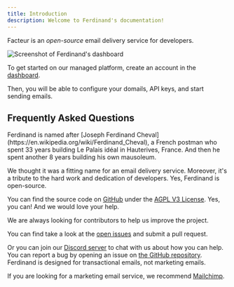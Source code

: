 ```yaml
---
title: Introduction
description: Welcome to Ferdinand's documentation!
---
```


<Note>Facteur is an _open-source_ email delivery service for developers.</Note>

<img
  src="./images/screenshot.webp"
  alt="Screenshot of Ferdinand's dashboard"
/>

To get started on our managed platform, create an account in the [dashboard](https://ferdinand.email/auth/sign_up). 

Then, you will be able to configure your domails, API keys, and start sending emails. 

## Frequently Asked Questions

<Accordion title="Why is it called Ferdinand?">
  Ferdinand is named after [Joseph Ferdinand Cheval](https://en.wikipedia.org/wiki/Ferdinand_Cheval), 
  a French postman who spent 33 years building Le Palais idéal in Hauterives, France. And then he spent another 8 years building his own mausoleum.

  We thought it was a fitting name for an email delivery service. Moreover, it's a tribute to the hard work and dedication of developers.
</Accordion>
<Accordion title="Is it open-source?">
  Yes, Ferdinand is open-source. 
  
  You can find the source code on [GitHub](
    https://github.com/valyentdev/ferdinand
  ) under the [AGPL V3 License](https://github.com/valyentdev/ferdinand/blob/main/LICENSE.md).
</Accordion>
<Accordion title="Can I contribute?">
  Yes, you can! And we would love your help.

  We are always looking for contributors to help us improve the project. 

  You can find take a look at the [open issues](https://github.com/valyentdev/ferdinand/issues) and submit a pull request.

  Or you can join our [Discord server](https://discord.gg/DuW5uQCtZj) to chat with us about how you can help.
</Accordion>
<Accordion title="How can I report a bug?">
  You can report a bug by opening an issue on [the GitHub repository](
    https://github.com/valyentdev/ferdinand
  ).
</Accordion>
<Accordion title="Is it suited to marketing emails?">
  Ferdinand is designed for transactional emails, not marketing emails. 

  If you are looking for a marketing email service, we recommend [Mailchimp](https://mailchimp.com).
</Accordion>